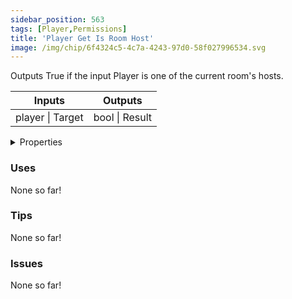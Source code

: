```yaml
---
sidebar_position: 563
tags: [Player,Permissions]
title: 'Player Get Is Room Host'
image: /img/chip/6f4324c5-4c7a-4243-97d0-58f027996534.svg
---
```


Outputs True if the input Player is one of the current room's hosts.



<IChip uuid="6f4324c5-4c7a-4243-97d0-58f027996534"/>

<table><thead><tr><th>Inputs</th><th>Outputs</th></tr></thead><tbody><tr><td>player | Target</td><td>bool | Result</td></tr></tbody></table>

<details>
  <summary>Properties</summary>
  <div>
    <div>
    <table>
      <tbody>
        <tr>
          <td>Is beta required?</td>
          <td>No</td>
        </tr>
        <tr>
          <td>Is chip a trolling risk?</td>
          <td>No</td>
        </tr>
        <tr>
          <td>Is chip a role assignment risk?</td>
          <td>No</td>
        </tr>
        <tr>
          <td>Chip UUID</td>
          <td>6f4324c5-4c7a-4243-97d0-58f027996534</td>
        </tr>
        <tr>
          <td>Room availability</td>
          <td>Available everywhere</td>
        </tr>
      </tbody>
    </table>
    </div>
  </div>
</details>

### Uses

None so far!

### Tips

None so far!

### Issues

None so far!